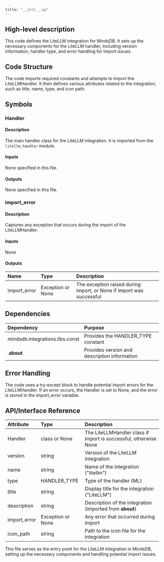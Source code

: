 ```yaml
---
title: "__init__.py"
---
```


## High-level description
This code defines the LiteLLM integration for MindsDB. It sets up the necessary components for the LiteLLM handler, including version information, handler type, and error handling for import issues.

## Code Structure
The code imports required constants and attempts to import the LiteLLMHandler. It then defines various attributes related to the integration, such as title, name, type, and icon path.

## Symbols

### Handler
#### Description
The main handler class for the LiteLLM integration. It is imported from the `litellm_handler` module.

#### Inputs
None specified in this file.

#### Outputs
None specified in this file.

### import_error
#### Description
Captures any exception that occurs during the import of the LiteLLMHandler.

#### Inputs
None

#### Outputs
| Name | Type | Description |
|:-----|:-----|:------------|
| import_error | Exception or None | The exception raised during import, or None if import was successful |

## Dependencies
| Dependency | Purpose |
|:-----------|:--------|
| mindsdb.integrations.libs.const | Provides the HANDLER_TYPE constant |
| .__about__ | Provides version and description information |

## Error Handling
The code uses a try-except block to handle potential import errors for the LiteLLMHandler. If an error occurs, the Handler is set to None, and the error is stored in the import_error variable.

## API/Interface Reference
| Attribute | Type | Description |
|:----------|:-----|:------------|
| Handler | class or None | The LiteLLMHandler class if import is successful, otherwise None |
| version | string | Version of the LiteLLM integration |
| name | string | Name of the integration ("litellm") |
| type | HANDLER_TYPE | Type of the handler (ML) |
| title | string | Display title for the integration ("LiteLLM") |
| description | string | Description of the integration (imported from __about__) |
| import_error | Exception or None | Any error that occurred during import |
| icon_path | string | Path to the icon file for the integration |

This file serves as the entry point for the LiteLLM integration in MindsDB, setting up the necessary components and handling potential import issues.